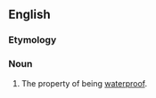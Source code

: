 ==English==

===Etymology===
{{suffix|en|waterproof|ness}}

===Noun===
{{en-noun|-}}

# The property of being [[waterproof]].